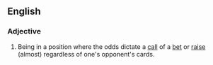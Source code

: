 ==English==

===Adjective===
{{en-adj|head=[[pot]] [[committed]]}}

# {{label|en|poker}} Being in a position where the odds dictate a [[call]] of a [[bet]] or [[raise]] (almost) regardless of one's opponent's cards.